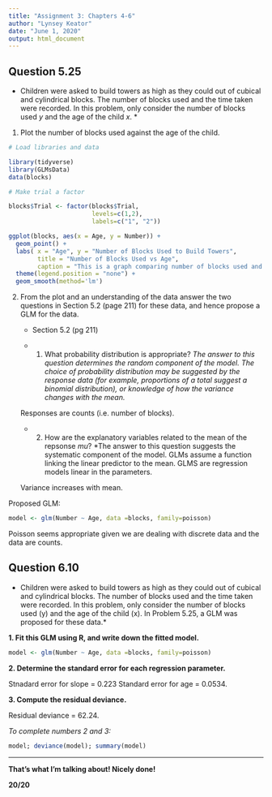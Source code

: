---
title: "Assignment 3: Chapters 4-6"
author: "Lynsey Keator"
date: "June 1, 2020"
output: html_document
---
## Question 5.25

* Children were asked to build towers as high as they could out of cubical and cylindrical blocks. The number of blocks used and the time taken were recorded. In this problem, only consider the number of blocks used *y* and the age of the child *x*. *


1. Plot the number of blocks used against the age of the child.

```{r include=FALSE}
# Load libraries and data

library(tidyverse)
library(GLMsData)
data(blocks)

# Make trial a factor

blocks$Trial <- factor(blocks$Trial,
                       levels=c(1,2),
                       labels=c("1", "2"))
```

```{r echo=FALSE}
ggplot(blocks, aes(x = Age, y = Number)) +
  geom_point() +
  labs( x = "Age", y = "Number of Blocks Used to Build Towers",
        title = "Number of Blocks Used vs Age",
        caption = "This is a graph comparing number of blocks used and age") +
  theme(legend.position = "none") +
  geom_smooth(method='lm')
```


2. From the plot and an understanding of the data answer the two questions in Section 5.2 (page 211) for these data, and hence propose a GLM for the data.

    - Section 5.2 (pg 211)
    
    - 1. What probability distribution is appropriate? 
    *The answer to this question determines the random component of the model. The choice of probability distribution may be suggested by the response data (for example, proportions of a total suggest a binomial distribution), or knowledge of how the variance changes with the mean.*
    
    Responses are counts (i.e. number of blocks).
    
    - 2. How are the explanatory variables related to the mean of the repsonse *mu*? 
    *The answer to this question suggests the systematic component of the model. GLMs assume a function linking the linear predictor to the mean. GLMS are regression models linear in the parameters.
    
    Variance increases with mean.
    
Proposed GLM:
```{r}
model <- glm(Number ~ Age, data =blocks, family=poisson)
```

Poisson seems appropriate given we are dealing with discrete data and the data are counts.

## Question 6.10

* Children were asked to build towers as high as they could out of cubical and cylindrical blocks. The number of blocks used and the time taken were recorded. In this problem, only consider the number of blocks used (y) and the age of the child (x). In Problem 5.25, a GLM was proposed for these data.*

**1. Fit this GLM using R, and write down the fitted model.**

```{r echo=TRUE}
model <- glm(Number ~ Age, data =blocks, family=poisson)
```

**2. Determine the standard error for each regression parameter.**

Stnadard error for slope = 0.223
Standard error for age = 0.0534.

**3. Compute the residual deviance.**

Residual deviance = 62.24.

*To complete numbers 2 and 3:*

```{r echo=TRUE}
model; deviance(model); summary(model)
```


***

**That's what I'm talking about! Nicely done!**

**20/20**
